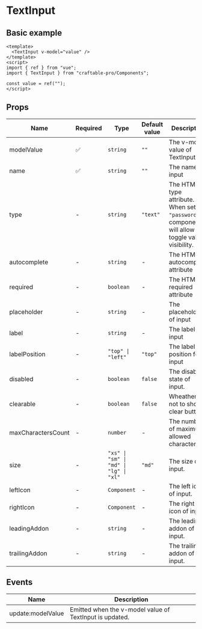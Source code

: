 # TextInput

## Basic example

```vue
<template>
  <TextInput v-model="value" />
</template>
<script>
import { ref } from "vue";
import { TextInput } from "craftable-pro/Components";

const value = ref("");
</script>
```

## Props

| Name               | Required | Type                                   | Default value | Description                                                                                         |
| ------------------ | -------- | -------------------------------------- | ------------- | --------------------------------------------------------------------------------------------------- |
| modelValue         | ✅       | `string`                               | `""`          | The v-model value of TextInput                                                                      |
| name               | ✅       | `string`                               | `""`          | The name of input                                                                                   |
| type               | -        | `string`                               | `"text"`      | The HTML type attribute. When set to `"password"`, component will allow to toggle value visibility. |
| autocomplete       | -        | `string`                               | -             | The HTML autocomplete attribute                                                                     |
| required           | -        | `boolean`                              | -             | The HTML required attribute                                                                         |
| placeholder        | -        | `string`                               | -             | The placeholder of input                                                                            |
| label              | -        | `string`                               | -             | The label for input                                                                                 |
| labelPosition      | -        | `"top" \| "left"`                      | `"top"`       | The label position for input                                                                        |
| disabled           | -        | `boolean`                              | `false`       | The disabled state of input.                                                                        |
| clearable          | -        | `boolean`                              | `false`       | Wheather or not to show clear button.                                                               |
| maxCharactersCount | -        | `number`                               | -             | The number of maximum allowed characters.                                                           |
| size               | -        | `"xs" \| "sm" \| "md" \| "lg" \| "xl"` | `"md"`        | The size of input.                                                                                  |
| leftIcon           | -        | `Component`                            | -             | The left icon of input.                                                                             |
| rightIcon          | -        | `Component`                            | -             | The right icon of input.                                                                            |
| leadingAddon       | -        | `string`                               | -             | The leading addon of input.                                                                         |
| trailingAddon      | -        | `string`                               | -             | The trailing addon of input.                                                                        |

## Events

| Name              | Description                                             |
| ----------------- | ------------------------------------------------------- |
| update:modelValue | Emitted when the v-model value of TextInput is updated. |
